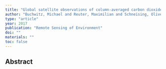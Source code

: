 ```yaml
---
title: "Global satellite observations of column-averaged carbon dioxide and methane: The GHG-CCI XCO2 and XCH4 CRDP3 data set"
author: "Buchwitz, Michael and Reuter, Maximilian and Schneising, Oliver and Hewson, Will and Detmers, Rob G and Boesch, Hartmut and Hasekamp, Otto P and Aben, Ilse and Bovensmann, Heinrich and Burrows, John P and others"
type: "article"
year: 2017
publication: "Remote Sensing of Environment"
doi: ""
materials: ""
toc: false
---
```


## Abstract

